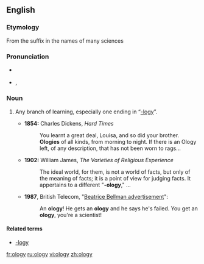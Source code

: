 {{also|-ology}}
==English==

===Etymology===
From the suffix {{term|-ology|lang=en}} in the names of many sciences

===Pronunciation===
* {{a|RP}} {{IPA|/ˈɒlədʒi/|lang=en}}
* {{a|US}} {{enPR|äʹləjē}}, {{IPA|/ˈɑlədʒi/|lang=en}}

===Noun===
{{en-noun|ologies}}

# {{context|colloquial|lang=en}} Any branch of learning, especially one ending in “[[-logy]]”.
#* '''1854:''' Charles Dickens, ''Hard Times'' 
#*: You learnt a great deal, Louisa, and so did your brother. '''Ologies''' of all kinds, from morning to night. If there is an Ology left, of any description, that has not been worn to rags...
#* '''1902:''' William James, ''The Varieties of Religious Experience'' 
#*: The ideal world, for them, is not a world of facts, but only of the meaning of facts; it is a point of view for judging facts.  It appertains to a different "'''-ology'''," ...
#* '''1987''', British Telecom, "[https://www.youtube.com/watch?v=vEfKEzX9QLE Beatrice Bellman advertisement]":
#*: An '''ology'''! He gets an '''ology''' and he says he's failed. You get an '''ology''', you're a scientist!

====Related terms====
* [[-logy]]

[[fr:ology]]
[[ru:ology]]
[[vi:ology]]
[[zh:ology]]